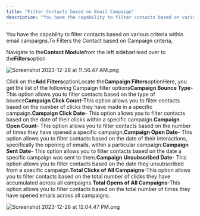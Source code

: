 ```yaml
---
title: "Filter Contacts based on Email Campaign"
description: "You have the capability to filter contacts based on various criteria within email campaigns.To Filters the Contact based on Campaign criteria,"
---
```


You have the capability to filter contacts based on various criteria within email campaigns.To Filters the Contact based on Campaign criteria,

Navigate to the**Contact Module**from the left sidebarHead over to the**Filters**option

![Screenshot 2023-12-28 at 11.56.47 AM.png](./images/Screenshot-2023-12-28-at-11.56.47-AM.png)

Click on the**Add Filters**optionLocate the**Campaign Filters**optionHere, you get the list of the following Campaign filter options**Campaign Bounce Type**- This option allows you to filter contacts based on the type of bounce**Campaign Click Count**-This option allows you to filter contacts based on the number of clicks they have made in a specific campaign.**Campaign Click Date**- This option allows you to filter contacts based on the date of their clicks within a specific campaign.**Campaign Open Count**- This option allows you to filter contacts based on the number of times they have opened a specific campaign.**Campaign Open Date**- This option allows you to filter contacts based on the date of their interactions, specifically the opening of emails, within a particular campaign.**Campaign Sent Date**- This option allows you to filter contacts based on the date a specific campaign was sent to them.**Campaign Unsubscribed Date**- This option allows you to filter contacts based on the date they unsubscribed from a specific campaign.**Total Clicks of All Campaigns**-This option allows you to filter contacts based on the total number of clicks they have accumulated across all campaigns.**Total Opens of All Campaigns**-This option allows you to filter contacts based on the total number of times they have opened emails across all campaigns.

![Screenshot 2023-12-28 at 12.04.47 PM.png](./images/Screenshot-2023-12-28-at-12.04.47-PM.png)
